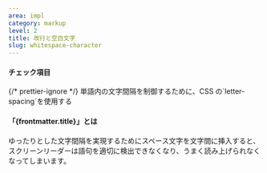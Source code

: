 ```yaml
---
area: impl
category: markup
level: 2
title: 改行と空白文字
slug: whitespace-character
---
```



#### チェック項目

<Checkpoint>
  {/* prettier-ignore */}
  <span slot="title">単語内の文字間隔を制御するために、CSS の`letter-spacing`を使用する</span>
</Checkpoint>

#### 「{frontmatter.title}」とは

<Level level={frontmatter.level} />

ゆったりとした文字間隔を実現するためにスペース文字を文字間に挿入すると、スクリーンリーダーは語句を適切に検出できなくなり、うまく読み上げられなくなってしまいます。
